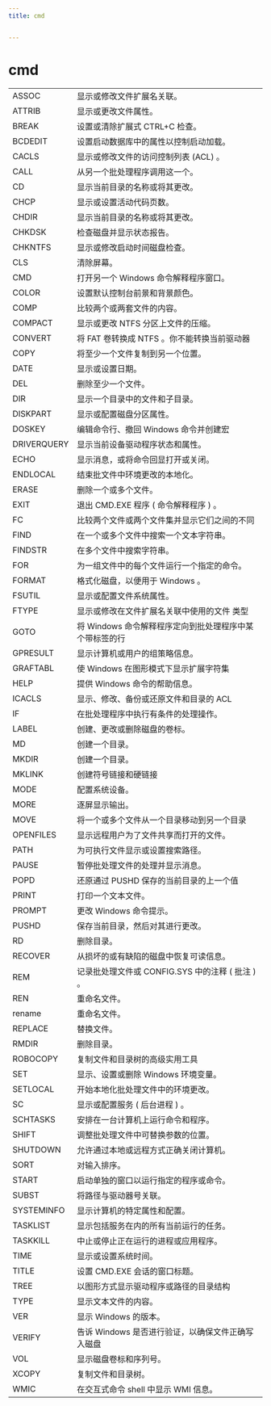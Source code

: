 ```yaml
---
title: cmd


---
```


# cmd

|             |                                                         |
| :---------- | ------------------------------------------------------- |
| ASSOC       | 显示或修改文件扩展名关联。                              |
| ATTRIB      | 显示或更改文件属性。                                    |
| BREAK       | 设置或清除扩展式 CTRL+C 检查。                          |
| BCDEDIT     | 设置启动数据库中的属性以控制启动加载。                  |
| CACLS       | 显示或修改文件的访问控制列表 (ACL) 。                   |
| CALL        | 从另一个批处理程序调用这一个。                          |
| CD          | 显示当前目录的名称或将其更改。                          |
| CHCP        | 显示或设置活动代码页数。                                |
| CHDIR       | 显示当前目录的名称或将其更改。                          |
| CHKDSK      | 检查磁盘并显示状态报告。                                |
| CHKNTFS     | 显示或修改启动时间磁盘检查。                            |
| CLS         | 清除屏幕。                                              |
| CMD         | 打开另一个 Windows 命令解释程序窗口。                   |
| COLOR       | 设置默认控制台前景和背景颜色。                          |
| COMP        | 比较两个或两套文件的内容。                              |
| COMPACT     | 显示或更改 NTFS 分区上文件的压缩。                      |
| CONVERT     | 将 FAT 卷转换成 NTFS 。你不能转换当前驱动器             |
| COPY        | 将至少一个文件复制到另一个位置。                        |
| DATE        | 显示或设置日期。                                        |
| DEL         | 删除至少一个文件。                                      |
| DIR         | 显示一个目录中的文件和子目录。                          |
| DISKPART    | 显示或配置磁盘分区属性。                                |
| DOSKEY      | 编辑命令行、撤回 Windows 命令并创建宏                   |
| DRIVERQUERY | 显示当前设备驱动程序状态和属性。                        |
| ECHO        | 显示消息，或将命令回显打开或关闭。                      |
| ENDLOCAL    | 结束批文件中环境更改的本地化。                          |
| ERASE       | 删除一个或多个文件。                                    |
| EXIT        | 退出 CMD.EXE 程序 ( 命令解释程序 ) 。                   |
| FC          | 比较两个文件或两个文件集并显示它们之间的不同            |
| FIND        | 在一个或多个文件中搜索一个文本字符串。                  |
| FINDSTR     | 在多个文件中搜索字符串。                                |
| FOR         | 为一组文件中的每个文件运行一个指定的命令。              |
| FORMAT      | 格式化磁盘，以便用于 Windows 。                         |
| FSUTIL      | 显示或配置文件系统属性。                                |
| FTYPE       | 显示或修改在文件扩展名关联中使用的文件 类型             |
| GOTO        | 将 Windows 命令解释程序定向到批处理程序中某个带标签的行 |
| GPRESULT    | 显示计算机或用户的组策略信息。                          |
| GRAFTABL    | 使 Windows 在图形模式下显示扩展字符集                   |
| HELP        | 提供 Windows 命令的帮助信息。                           |
| ICACLS      | 显示、修改、备份或还原文件和目录的 ACL                  |
| IF          | 在批处理程序中执行有条件的处理操作。                    |
| LABEL       | 创建、更改或删除磁盘的卷标。                            |
| MD          | 创建一个目录。                                          |
| MKDIR       | 创建一个目录。                                          |
| MKLINK      | 创建符号链接和硬链接                                    |
| MODE        | 配置系统设备。                                          |
| MORE        | 逐屏显示输出。                                          |
| MOVE        | 将一个或多个文件从一个目录移动到另一个目录              |
| OPENFILES   | 显示远程用户为了文件共享而打开的文件。                  |
| PATH        | 为可执行文件显示或设置搜索路径。                        |
| PAUSE       | 暂停批处理文件的处理并显示消息。                        |
| POPD        | 还原通过 PUSHD 保存的当前目录的上一个值                 |
| PRINT       | 打印一个文本文件。                                      |
| PROMPT      | 更改 Windows 命令提示。                                 |
| PUSHD       | 保存当前目录，然后对其进行更改。                        |
| RD          | 删除目录。                                              |
| RECOVER     | 从损坏的或有缺陷的磁盘中恢复可读信息。                  |
| REM         | 记录批处理文件或 CONFIG.SYS 中的注释 ( 批注 ) 。        |
| REN         | 重命名文件。                                            |
| rename      | 重命名文件。                                            |
| REPLACE     | 替换文件。                                              |
| RMDIR       | 删除目录。                                              |
| ROBOCOPY    | 复制文件和目录树的高级实用工具                          |
| SET         | 显示、设置或删除 Windows 环境变量。                     |
| SETLOCAL    | 开始本地化批处理文件中的环境更改。                      |
| SC          | 显示或配置服务 ( 后台进程 ) 。                          |
| SCHTASKS    | 安排在一台计算机上运行命令和程序。                      |
| SHIFT       | 调整批处理文件中可替换参数的位置。                      |
| SHUTDOWN    | 允许通过本地或远程方式正确关闭计算机。                  |
| SORT        | 对输入排序。                                            |
| START       | 启动单独的窗口以运行指定的程序或命令。                  |
| SUBST       | 将路径与驱动器号关联。                                  |
| SYSTEMINFO  | 显示计算机的特定属性和配置。                            |
| TASKLIST    | 显示包括服务在内的所有当前运行的任务。                  |
| TASKKILL    | 中止或停止正在运行的进程或应用程序。                    |
| TIME        | 显示或设置系统时间。                                    |
| TITLE       | 设置 CMD.EXE 会话的窗口标题。                           |
| TREE        | 以图形方式显示驱动程序或路径的目录结构                  |
| TYPE        | 显示文本文件的内容。                                    |
| VER         | 显示 Windows 的版本。                                   |
| VERIFY      | 告诉 Windows 是否进行验证，以确保文件正确写入磁盘       |
| VOL         | 显示磁盘卷标和序列号。                                  |
| XCOPY       | 复制文件和目录树。                                      |
| WMIC        | 在交互式命令 shell 中显示 WMI 信息。                    |

            